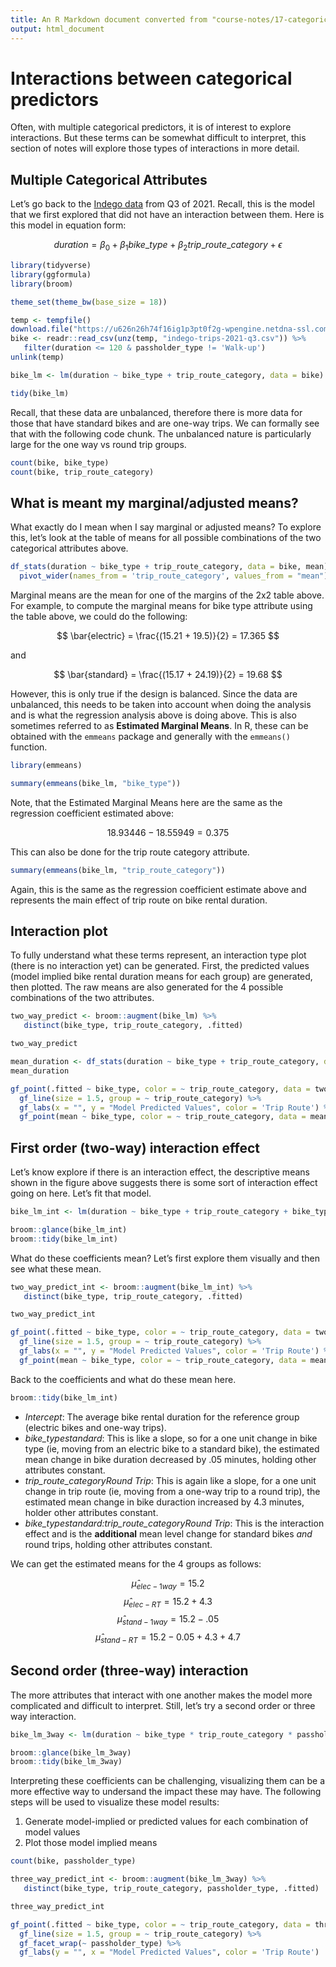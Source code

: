 ```yaml
---
title: An R Markdown document converted from "course-notes/17-categorical-interactions.ipynb"
output: html_document
---
```


# Interactions between categorical predictors

Often, with multiple categorical predictors, it is of interest to explore interactions. But these terms can be somewhat difficult to interpret, this section of notes will explore those types of interactions in more detail. 

## Multiple Categorical Attributes

Let's go back to the [Indego data](https://www.rideindego.com/about/data/) from Q3 of 2021. Recall, this is the model that we first explored that did not have an interaction between them. Here is this model in equation form:

$$
duration = \beta_{0} + \beta_{1} bike\_type + \beta_{2} trip\_route\_category + \epsilon
$$

```r
library(tidyverse)
library(ggformula)
library(broom)

theme_set(theme_bw(base_size = 18))

temp <- tempfile()
download.file("https://u626n26h74f16ig1p3pt0f2g-wpengine.netdna-ssl.com/wp-content/uploads/2021/10/indego-trips-2021-q3.zip", temp)
bike <- readr::read_csv(unz(temp, "indego-trips-2021-q3.csv")) %>%
   filter(duration <= 120 & passholder_type != 'Walk-up')
unlink(temp)

bike_lm <- lm(duration ~ bike_type + trip_route_category, data = bike)

tidy(bike_lm)
```

Recall, that these data are unbalanced, therefore there is more data for those that have standard bikes and are one-way trips. We can formally see that with the following code chunk. The unbalanced nature is particularly large for the one way vs round trip groups.

```r
count(bike, bike_type)
count(bike, trip_route_category)
```

## What is meant my marginal/adjusted means?

What exactly do I mean when I say marginal or adjusted means? To explore this, let's look at the table of means for all possible combinations of the two categorical attributes above. 

```r
df_stats(duration ~ bike_type + trip_route_category, data = bike, mean) %>%
  pivot_wider(names_from = 'trip_route_category', values_from = "mean")
```

Marginal means are the mean for one of the margins of the 2x2 table above. For example, to compute the marginal means for bike type attribute using the table above, we could do the following:

$$
\bar{electric} = \frac{(15.21 + 19.5)}{2} = 17.365
$$

and 

$$
\bar{standard} = \frac{(15.17 + 24.19)}{2} = 19.68
$$

However, this is only true if the design is balanced. Since the data are unbalanced, this needs to be taken into account when doing the analysis and is what the regression analysis above is doing above. This is also sometimes referred to as **Estimated Marginal Means**. In R, these can be obtained with the `emmeans` package and generally with the `emmeans()` function.

```r
library(emmeans)

summary(emmeans(bike_lm, "bike_type"))
```

Note, that the Estimated Marginal Means here are the same as the regression coefficient estimated above:

$$
18.93446 - 18.55949 = 0.375
$$

This can also be done for the trip route category attribute.

```r
summary(emmeans(bike_lm, "trip_route_category"))
```

Again, this is the same as the regression coefficient estimate above and represents the main effect of trip route on bike rental duration. 

## Interaction plot

To fully understand what these terms represent, an interaction type plot (there is no interaction yet) can be generated. First, the predicted values (model implied bike rental duration means for each group) are generated, then plotted. The raw means are also generated for the 4 possible combinations of the two attributes.

```r
two_way_predict <- broom::augment(bike_lm) %>%
   distinct(bike_type, trip_route_category, .fitted)

two_way_predict
```

```r
mean_duration <- df_stats(duration ~ bike_type + trip_route_category, data =bike, mean, length)
mean_duration
```

```r
gf_point(.fitted ~ bike_type, color = ~ trip_route_category, data = two_way_predict, size = 5) %>%
  gf_line(size = 1.5, group = ~ trip_route_category) %>%
  gf_labs(x = "", y = "Model Predicted Values", color = 'Trip Route') %>%
  gf_point(mean ~ bike_type, color = ~ trip_route_category, data = mean_duration, shape = 15, size = 5)
```

## First order (two-way) interaction effect

Let's know explore if there is an interaction effect, the descriptive means shown in the figure above suggests there is some sort of interaction effect going on here. Let's fit that model.

```r
bike_lm_int <- lm(duration ~ bike_type + trip_route_category + bike_type:trip_route_category, data = bike)

broom::glance(bike_lm_int)
broom::tidy(bike_lm_int)
```

What do these coefficients mean? Let's first explore them visually and then see what these mean. 

```r
two_way_predict_int <- broom::augment(bike_lm_int) %>%
   distinct(bike_type, trip_route_category, .fitted)

two_way_predict_int
```

```r
gf_point(.fitted ~ bike_type, color = ~ trip_route_category, data = two_way_predict_int, size = 5) %>%
  gf_line(size = 1.5, group = ~ trip_route_category) %>%
  gf_labs(x = "", y = "Model Predicted Values", color = 'Trip Route') %>%
  gf_point(mean ~ bike_type, color = ~ trip_route_category, data = mean_duration, shape = 15, size = 5)
```

Back to the coefficients and what do these mean here. 

```r
broom::tidy(bike_lm_int)
```

+ *Intercept*: The average bike rental duration for the reference group (electric bikes and one-way trips). 
+ *bike_typestandard*: This is like a slope, so for a one unit change in bike type (ie, moving from an electric bike to a standard bike), the estimated mean change in bike duration decreased by .05 minutes, holding other attributes constant.
+ *trip_route_categoryRound Trip*: This is again like a slope, for a one unit change in trip route (ie, moving from a one-way trip to a round trip), the estimated mean change in bike duraction increased by 4.3 minutes, holder other attributes constant.
+ *bike_typestandard:trip_route_categoryRound Trip*: This is the interaction effect and is the **additional** mean level change for standard bikes *and* round trips, holding other attributes constant.

We can get the estimated means for the 4 groups as follows:

$$
\hat{\mu}_{elec-1way} = 15.2
$$
$$
\hat{\mu}_{elec-RT} = 15.2 + 4.3
$$
$$
\hat{\mu}_{stand-1way} = 15.2 - .05
$$
$$
\hat{\mu}_{stand-RT} = 15.2 - 0.05 + 4.3 + 4.7
$$

## Second order (three-way) interaction

The more attributes that interact with one another makes the model more complicated and difficult to interpret. Still, let's try a second order or three way interaction. 

```r
bike_lm_3way <- lm(duration ~ bike_type * trip_route_category * passholder_type, data = bike)

broom::glance(bike_lm_3way)
broom::tidy(bike_lm_3way)
```

Interpreting these coefficients can be challenging, visualizing them can be a more effective way to undersand the impact these may have. The following steps will be used to visualize these model results:

1. Generate model-implied or predicted values for each combination of model values
2. Plot those model implied means

```r
count(bike, passholder_type)
```

```r
three_way_predict_int <- broom::augment(bike_lm_3way) %>%
   distinct(bike_type, trip_route_category, passholder_type, .fitted)

three_way_predict_int
```

```r
gf_point(.fitted ~ bike_type, color = ~ trip_route_category, data = three_way_predict_int, size = 5) %>%
  gf_line(size = 1.5, group = ~ trip_route_category) %>%
  gf_facet_wrap(~ passholder_type) %>%
  gf_labs(y = "", x = "Model Predicted Values", color = 'Trip Route')
```

